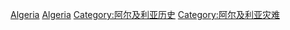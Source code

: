 [[Category:各国地震|Algeria]]
[[Category:非洲地震|Algeria]]
[[Category:阿尔及利亚历史|Category:阿尔及利亚历史]]
[[Category:阿尔及利亚灾难|Category:阿尔及利亚灾难]]
